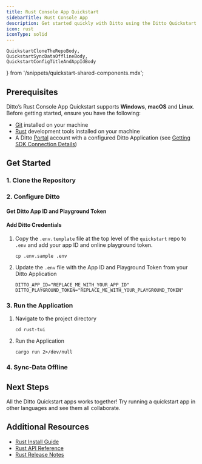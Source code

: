 ```yaml
---
title: Rust Console App Quickstart
sidebarTitle: Rust Console App
description: Get started quickly with Ditto using the Ditto Quickstart Applications
icon: rust
iconType: solid
---
```


    QuickstartCloneTheRepoBody,
    QuickstartSyncDataOfflineBody,
    QuickstartConfigTitleAndAppIdBody
} from '/snippets/quickstart-shared-components.mdx';

## Prerequisites

Ditto’s Rust Console App Quickstart supports **Windows**, **macOS** and **Linux**. Before getting started, ensure you have the following:
- [Git](https://git-scm.com/) installed on your machine
- [Rust](https://rustup.rs/) development tools installed on your machine
- A Ditto [Portal](https://portal.ditto.live) account with a configured Ditto Application (see [Getting SDK Connection Details](/cloud/portal/getting-sdk-connection-details))

## Get Started

### 1. Clone the Repository
<QuickstartCloneTheRepoBody />

### 2. Configure Ditto

#### Get Ditto App ID and Playground Token
<QuickstartConfigTitleAndAppIdBody />

#### Add Ditto Credentials

1. Copy the `.env.template` file at the top level of the `quickstart` repo to `.env` and add your app ID and online playground token.
    ```shell
    cp .env.sample .env
    ```
2. Update the `.env` file with the App ID and Playground Token from your Ditto Application
    ```shell
    DITTO_APP_ID="REPLACE_ME_WITH_YOUR_APP_ID"
    DITTO_PLAYGROUND_TOKEN="REPLACE_ME_WITH_YOUR_PLAYGROUND_TOKEN"
    ```

### 3. Run the Application

1. Navigate to the project directory
    ```shell
    cd rust-tui
    ```
2. Run the Application
    ```shell
    cargo run 2>/dev/null
    ```

### 4. Sync-Data Offline

<QuickstartSyncDataOfflineBody/>

## Next Steps

All the Ditto Quickstart apps works together! Try running a quickstart app in other languages and see them all collaborate.

## Additional Resources

- [Rust Install Guide](/sdk/latest/install-guides/rust)
- <a href={rust_4_9_api_link}>Rust API Reference</a>
- [Rust Release Notes](/sdk/latest/release-notes/rust)
